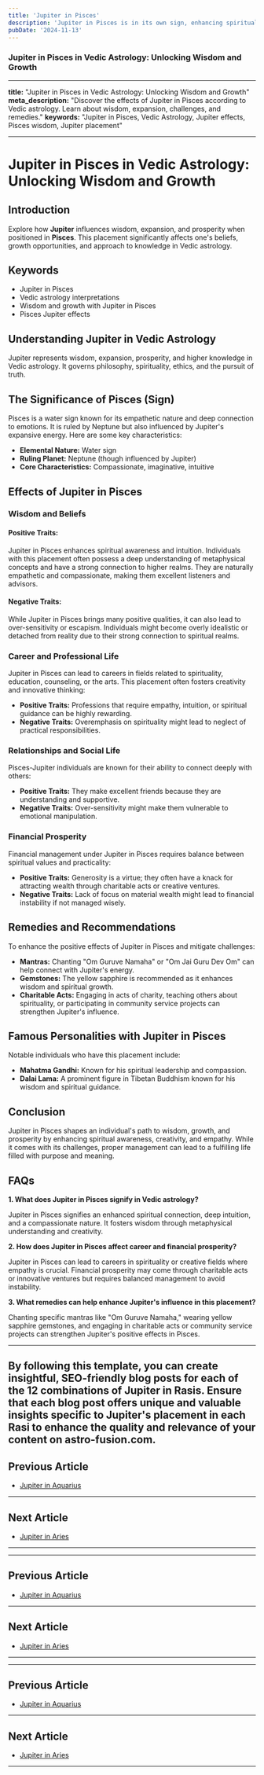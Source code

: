 ```yaml
---
title: 'Jupiter in Pisces'
description: 'Jupiter in Pisces is in its own sign, enhancing spirituality, compassion, and imagination. Individuals are empathetic, intuitive, and often drawn to artistic or mystical pursuits, in Vedic Astrology.'
pubDate: '2024-11-13'
---
```


### Jupiter in Pisces in Vedic Astrology: Unlocking Wisdom and Growth

---

**title:** "Jupiter in Pisces in Vedic Astrology: Unlocking Wisdom and Growth"
**meta_description:** "Discover the effects of Jupiter in Pisces according to Vedic astrology. Learn about wisdom, expansion, challenges, and remedies."
**keywords:** "Jupiter in Pisces, Vedic Astrology, Jupiter effects, Pisces wisdom, Jupiter placement"

---

# Jupiter in Pisces in Vedic Astrology: Unlocking Wisdom and Growth

## Introduction

Explore how **Jupiter** influences wisdom, expansion, and prosperity when positioned in **Pisces**. This placement significantly affects one's beliefs, growth opportunities, and approach to knowledge in Vedic astrology.

## Keywords

- Jupiter in Pisces
- Vedic astrology interpretations
- Wisdom and growth with Jupiter in Pisces
- Pisces Jupiter effects

## Understanding Jupiter in Vedic Astrology

Jupiter represents wisdom, expansion, prosperity, and higher knowledge in Vedic astrology. It governs philosophy, spirituality, ethics, and the pursuit of truth.

## The Significance of Pisces (Sign)

Pisces is a water sign known for its empathetic nature and deep connection to emotions. It is ruled by Neptune but also influenced by Jupiter's expansive energy. Here are some key characteristics:

- **Elemental Nature:** Water sign
- **Ruling Planet:** Neptune (though influenced by Jupiter)
- **Core Characteristics:** Compassionate, imaginative, intuitive

## Effects of Jupiter in Pisces

### Wisdom and Beliefs

#### Positive Traits:
Jupiter in Pisces enhances spiritual awareness and intuition. Individuals with this placement often possess a deep understanding of metaphysical concepts and have a strong connection to higher realms. They are naturally empathetic and compassionate, making them excellent listeners and advisors.

#### Negative Traits:
While Jupiter in Pisces brings many positive qualities, it can also lead to over-sensitivity or escapism. Individuals might become overly idealistic or detached from reality due to their strong connection to spiritual realms.

### Career and Professional Life

Jupiter in Pisces can lead to careers in fields related to spirituality, education, counseling, or the arts. This placement often fosters creativity and innovative thinking:

- **Positive Traits:** Professions that require empathy, intuition, or spiritual guidance can be highly rewarding.
- **Negative Traits:** Overemphasis on spirituality might lead to neglect of practical responsibilities.

### Relationships and Social Life

Pisces-Jupiter individuals are known for their ability to connect deeply with others:

- **Positive Traits:** They make excellent friends because they are understanding and supportive.
- **Negative Traits:** Over-sensitivity might make them vulnerable to emotional manipulation.

### Financial Prosperity

Financial management under Jupiter in Pisces requires balance between spiritual values and practicality:

- **Positive Traits:** Generosity is a virtue; they often have a knack for attracting wealth through charitable acts or creative ventures.
- **Negative Traits:** Lack of focus on material wealth might lead to financial instability if not managed wisely.

## Remedies and Recommendations

To enhance the positive effects of Jupiter in Pisces and mitigate challenges:

- **Mantras:** Chanting "Om Guruve Namaha" or "Om Jai Guru Dev Om" can help connect with Jupiter's energy.
- **Gemstones:** The yellow sapphire is recommended as it enhances wisdom and spiritual growth.
- **Charitable Acts:** Engaging in acts of charity, teaching others about spirituality, or participating in community service projects can strengthen Jupiter's influence.

## Famous Personalities with Jupiter in Pisces

Notable individuals who have this placement include:

- **Mahatma Gandhi:** Known for his spiritual leadership and compassion.
- **Dalai Lama:** A prominent figure in Tibetan Buddhism known for his wisdom and spiritual guidance.

## Conclusion

Jupiter in Pisces shapes an individual's path to wisdom, growth, and prosperity by enhancing spiritual awareness, creativity, and empathy. While it comes with its challenges, proper management can lead to a fulfilling life filled with purpose and meaning.

## FAQs

**1. What does Jupiter in Pisces signify in Vedic astrology?**

Jupiter in Pisces signifies an enhanced spiritual connection, deep intuition, and a compassionate nature. It fosters wisdom through metaphysical understanding and creativity.

**2. How does Jupiter in Pisces affect career and financial prosperity?**

Jupiter in Pisces can lead to careers in spirituality or creative fields where empathy is crucial. Financial prosperity may come through charitable acts or innovative ventures but requires balanced management to avoid instability.

**3. What remedies can help enhance Jupiter's influence in this placement?**

Chanting specific mantras like "Om Guruve Namaha," wearing yellow sapphire gemstones, and engaging in charitable acts or community service projects can strengthen Jupiter's positive effects in Pisces.

---

By following this template, you can create insightful, SEO-friendly blog posts for each of the 12 combinations of Jupiter in Rasis. Ensure that each blog post offers unique and valuable insights specific to Jupiter's placement in each Rasi to enhance the quality and relevance of your content on astro-fusion.com.
---

## Previous Article
- [Jupiter in Aquarius](/blogs-md/0805_Jupiter_in_Rashi/080511_Jupiter_in_Aquarius.mdx)

---

## Next Article
- [Jupiter in Aries](/blogs-md/0805_Jupiter_in_Rashi/080501_Jupiter_in_Aries.mdx)

---
---

## Previous Article
- [Jupiter in Aquarius](080511_Jupiter_in_Aquarius.mdx)

---

## Next Article
- [Jupiter in Aries](080501_Jupiter_in_Aries.mdx)

---
---

## Previous Article
- [Jupiter in Aquarius](080511_Jupiter_in_Aquarius.mdx)

---

## Next Article
- [Jupiter in Aries](080501_Jupiter_in_Aries.mdx)

---
